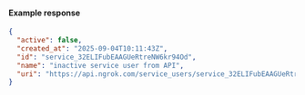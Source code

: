 
#### Example response

```json
{
  "active": false,
  "created_at": "2025-09-04T10:11:43Z",
  "id": "service_32ELIFubEAAGUeRtreNW6kr94Od",
  "name": "inactive service user from API",
  "uri": "https://api.ngrok.com/service_users/service_32ELIFubEAAGUeRtreNW6kr94Od"
}
```
